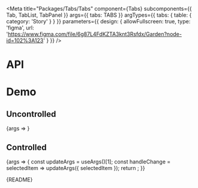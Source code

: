 
<Meta
  title="Packages/Tabs/Tabs"
  component={Tabs}
  subcomponents={{ Tab, TabList, TabPanel }}
  args={{ tabs: TABS }}
  argTypes={{ tabs: { table: { category: 'Story' } } }}
  parameters={{
    design: {
      allowFullscreen: true,
      type: 'figma',
      url: 'https://www.figma.com/file/6g87L4FdKZTA3knt3Rsfdx/Garden?node-id=102%3A123'
    }
  }}
/>

# API

<ArgsTable />

# Demo

## Uncontrolled

<Canvas>
  <Story name="Uncontrolled" argTypes={{ selectedItem: { control: false } }}>
    {args => <TabsStory {...args} />}
  </Story>
</Canvas>

## Controlled

<Canvas>
  <Story name="Controlled">
    {args => {
      const updateArgs = useArgs()[1];
      const handleChange = selectedItem => updateArgs({ selectedItem });
      return <TabsStory {...args} onChange={handleChange} />;
    }}
  </Story>
</Canvas>

<Markdown>{README}</Markdown>
